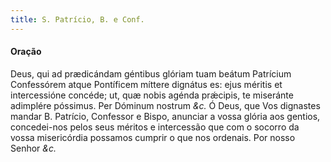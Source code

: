 ```yaml
---
title: S. Patrício, B. e Conf.
---
```



#### Oração
<div class="grid grid-cols-2 gap-5">
  <span class="text-justify">
    Deus, qui ad prædicándam géntibus glóriam tuam beátum Patrícium Confessórem
    atque Pontíficem míttere dignátus es: ejus méritis et intercessióne concéde;
    ut, quæ nobis agénda prǽcipis, te miseránte adimplére póssimus. Per Dóminum
    nostrum <em>&c.</em>
  </span>
  <span class="text-justify">
    Ó Deus, que Vos dignastes mandar B. Patrício, Confessor e Bispo, anunciar a
    vossa glória aos gentios, concedei-nos pelos seus méritos e intercessão que
    com o socorro da vossa misericórdia possamos cumprir o que nos ordenais. Por
    nosso Senhor <em>&c.</em>
  </span>
</div>
